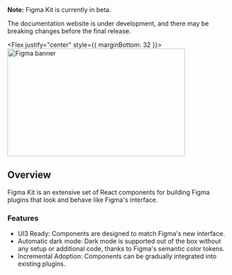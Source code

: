 
<Meta title="Introduction" />

<div className="beta-notice">
  <strong>Note:</strong> Figma Kit is currently in beta.

  The documentation website is under development, and there may be breaking changes before the final release.

</div>

<Flex justify="center" style={{ marginBottom: 32 }}>
  <picture>
    <source media="(prefers-color-scheme: dark)" src="https://raw.githubusercontent.com/tigranpetrossian/figma-kit/beta/media/github-banner-dark.png" />
    <source media="(prefers-color-scheme: light)" src="https://raw.githubusercontent.com/tigranpetrossian/figma-kit/beta/media/github-banner-light.png" />
    <img src="https://raw.githubusercontent.com/tigranpetrossian/figma-kit/beta/media/github-banner-light.png" width="400" height="243" alt="Figma banner" />
  </picture>
</Flex>

## Overview

Figma Kit is an extensive set of React components for building Figma plugins that look and
behave like Figma's interface.

### Features

- UI3 Ready: Components are designed to match Figma's new interface.
- Automatic dark mode: Dark mode is supported out of the box without any setup or additional code,
thanks to Figma's semantic color tokens.
- Incremental Adoption: Components can be gradually integrated into existing plugins.
